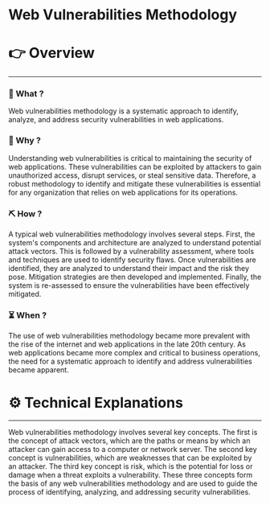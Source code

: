 # Web Vulnerabilities Methodology


# 👉 Overview

---

### 👀 What ?

Web vulnerabilities methodology is a systematic approach to identify, analyze, and address security vulnerabilities in web applications.


### 🧐 Why ?

Understanding web vulnerabilities is critical to maintaining the security of web applications. These vulnerabilities can be exploited by attackers to gain unauthorized access, disrupt services, or steal sensitive data. Therefore, a robust methodology to identify and mitigate these vulnerabilities is essential for any organization that relies on web applications for its operations.


### ⛏️ How ?

A typical web vulnerabilities methodology involves several steps. First, the system's components and architecture are analyzed to understand potential attack vectors. This is followed by a vulnerability assessment, where tools and techniques are used to identify security flaws. Once vulnerabilities are identified, they are analyzed to understand their impact and the risk they pose. Mitigation strategies are then developed and implemented. Finally, the system is re-assessed to ensure the vulnerabilities have been effectively mitigated.


### ⏳ When ?

The use of web vulnerabilities methodology became more prevalent with the rise of the internet and web applications in the late 20th century. As web applications became more complex and critical to business operations, the need for a systematic approach to identify and address vulnerabilities became apparent.


# ⚙️ Technical Explanations

---

Web vulnerabilities methodology involves several key concepts. The first is the concept of attack vectors, which are the paths or means by which an attacker can gain access to a computer or network server. The second key concept is vulnerabilities, which are weaknesses that can be exploited by an attacker. The third key concept is risk, which is the potential for loss or damage when a threat exploits a vulnerability. These three concepts form the basis of any web vulnerabilities methodology and are used to guide the process of identifying, analyzing, and addressing security vulnerabilities.
